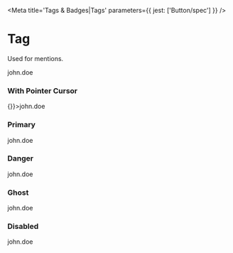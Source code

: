 

<Meta title='Tags & Badges|Tags' parameters={{ jest: ['Button/spec'] }} />

# Tag

Used for mentions.

<Preview>
  <Story name='Default'>
    <Tag>john.doe</Tag>
  </Story>
</Preview>

<Props of={Tag} />

### With Pointer Cursor

<Preview>
  <Story name='Pointer'>
    <Tag onClick={()=>{}}>john.doe</Tag>
  </Story>
</Preview>

### Primary

<Preview>
  <Story name='Primary'>
    <Tag variant='primary'>john.doe</Tag>
  </Story>
</Preview>

### Danger

<Preview>
  <Story name='Danger'>
    <Tag variant='danger'>john.doe</Tag>
  </Story>
</Preview>

### Ghost

<Preview>
  <Story name='Ghost'>
    <Tag variant='ghost'>john.doe</Tag>
  </Story>
</Preview>

### Disabled

<Preview>
  <Story name='Disabled'>
    <Tag disabled>john.doe</Tag>
  </Story>
</Preview>